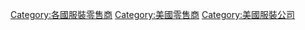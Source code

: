 [[Category:各國服裝零售商|Category:各國服裝零售商]]
[[Category:美國零售商|Category:美國零售商]]
[[Category:美國服裝公司|Category:美國服裝公司]]